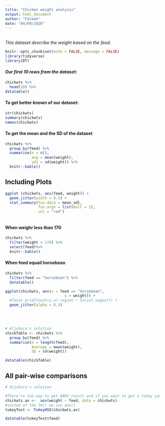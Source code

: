 ```yaml
---
title: "Chicken weight analysis"
output: html_document
author: "Fatmah"
date: "04/09/2020"
---
```


<br />
_This dataset describe the weight based on the feed._
```r
knitr::opts_chunk$set(echo = FALSE, message = FALSE)
library(tidyverse)
library(DT)
```


#### _Our first 10 rows from the dataset:_ 
```r
chickwts %>% 
  head(10) %>% 
datatable()
```


#### To get better known of our dataset:
```r
str(chickwts)
summary(chickwts)
names(chickwts)
```


#### To get the mean and the SD of the dataset
```r
chickwts %>% 
  group_by(feed) %>% 
  summarise(n = n(),
            avg = mean(weight), 
            sd1 = sd(weight)) %>%
  knitr::kable()
```

## Including Plots
```r
ggplot (chickwts, aes(feed, weight)) +
  geom_jitter(width = 0.3) +
  stat_summary(fun.data = mean_sdl, 
               fun.args = list(mult = 1), 
               col = "red")
  
```

#### When weighr less than 170
```r
chickwts %>%
  filter(weight < 170) %>%
  select(feed)%>%
  knitr::kable()
```

#### When feed equail horsebean
```r
chickwts %>%
  filter(feed == "horsebean") %>%
  datatable()
```

```r
ggplot(chickwts, aes(x = feed == "horsebean",
                           y = weight)) +
  #facet_grid(Country.or.region ~ Social.support) +
  geom_jitter(alpha = 0.3)
```

<br />
<br />
```r
# Aljohura's solution
chickTable <- chickwts %>% 
  group_by(feed) %>% 
  summarise(n = length(feed),
            Average = mean(weight),
            SD = sd(weight))

datatable(chickTable)

```

## All pair-wise comparisons
```r
# Aljohura's solution

#There're two way to get ANOV result and if you want to get a tukey you need to do it this way. 
chickwts.av <-  aov(weight ~ feed, data = chickwts)
#insted of the lm() we use aov()
tukeyTest <- TukeyHSD(chickwts.av)

datatable(tukeyTest$feed)
```

